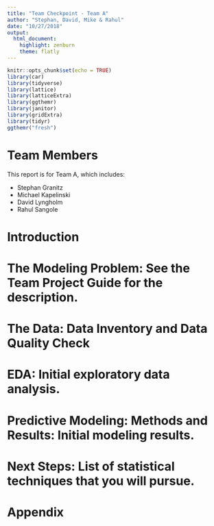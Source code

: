 ```yaml
---
title: "Team Checkpoint - Team A"
author: "Stephan, David, Mike & Rahul"
date: "10/27/2018"
output: 
  html_document: 
    highlight: zenburn
    theme: flatly
---
```


```r
knitr::opts_chunk$set(echo = TRUE)
library(car)
library(tidyverse)
library(lattice)
library(latticeExtra)
library(ggthemr)
library(janitor)
library(gridExtra)
library(tidyr)
ggthemr("fresh")
```

# Team Members

This report is for Team A, which includes:

* Stephan Granitz
* Michael Kapelinski
* David Lyngholm
* Rahul Sangole

\newpage

# Introduction

# The Modeling Problem: See the Team Project Guide for the description.

# The Data: Data Inventory and Data Quality Check

# EDA: Initial exploratory data analysis.

# Predictive Modeling: Methods and Results:  Initial modeling results.

# Next Steps: List of statistical techniques that you will pursue.

\newpage

# Appendix

